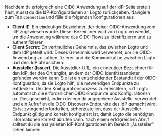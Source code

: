 Nachdem du erfolgreich eine OIDC-Anwendung auf der IdP-Seite erstellt hast, musst du die IdP-Konfigurationen an Logto zurückgeben. Navigiere zum Tab `Connection` und fülle die folgenden Konfigurationen aus:

- **Client ID**: Ein eindeutiger Bezeichner, der deiner OIDC-Anwendung vom IdP zugewiesen wurde. Dieser Bezeichner wird von Logto verwendet, um die Anwendung während des OIDC-Flows zu identifizieren und zu authentifizieren.
- **Client Secret**: Ein vertrauliches Geheimnis, das zwischen Logto und dem IdP geteilt wird. Dieses Geheimnis wird verwendet, um die OIDC-Anwendung zu authentifizieren und die Kommunikation zwischen Logto und dem IdP abzusichern.
- **Aussteller (Issuer)**: Die Aussteller-URL, ein eindeutiger Bezeichner für den IdP, der den Ort angibt, an dem der OIDC-Identitätsanbieter gefunden werden kann. Sie ist ein entscheidender Bestandteil der OIDC-Konfiguration, da sie Logto hilft, die notwendigen Endpunkte zu entdecken.
  Um den Konfigurationsprozess zu erleichtern, ruft Logto automatisch die erforderlichen OIDC-Endpunkte und Konfigurationen ab. Dies geschieht, indem der von dir angegebene Aussteller verwendet und ein Aufruf an die OIDC-Discovery-Endpunkte des IdP gemacht wird. Es ist zwingend erforderlich, sicherzustellen, dass der Aussteller-Endpunkt gültig und korrekt konfiguriert ist, damit Logto die benötigten Informationen korrekt abrufen kann.
  Nach einem erfolgreichen Abruf solltest du die analysierten IdP-Konfigurationen im Bereich „Aussteller“ sehen können.
